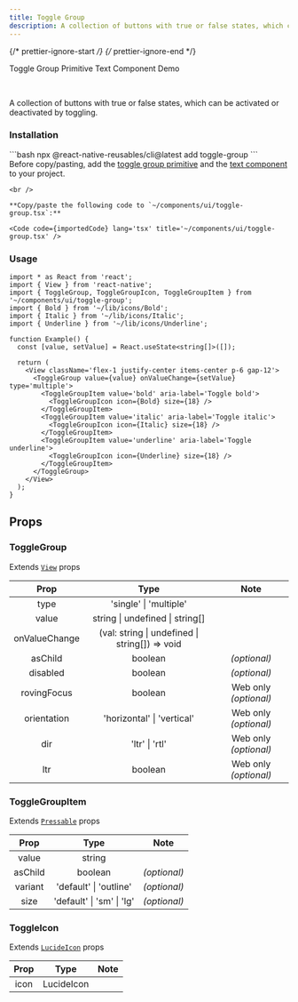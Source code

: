 ```yaml
---
title: Toggle Group
description: A collection of buttons with true or false states, which can be activated or deactivated by toggling.
---
```


{/* prettier-ignore-start */}
{/* prettier-ignore-end */}


<LinkButton href='https://rn-primitives.vercel.app/toggle-group'>Toggle Group Primitive</LinkButton>
<LinkButton href='/components/text'>Text Component</LinkButton>
<LinkButton target='_blank' href='https://rnr-showcase.vercel.app/toggle-group'>
  Demo
</LinkButton>

<br />

A collection of buttons with true or false states, which can be activated or deactivated by toggling.

### Installation

<Tabs>
  <TabItem label='CLI'> 
    ```bash
    npx @react-native-reusables/cli@latest add toggle-group
    ```
  </TabItem>
  <TabItem label='Manual'>
    <Aside type='tip' title='Dependencies'>
      Before copy/pasting, add the <a href='https://rn-primitives.vercel.app/toggle-group' className='text-white font-bold'>toggle group primitive</a> and the <a href='/components/text' className='text-white font-bold'>text component</a> to your project.
    </Aside>

    <br />

    **Copy/paste the following code to `~/components/ui/toggle-group.tsx`:**

    <Code code={importedCode} lang='tsx' title='~/components/ui/toggle-group.tsx' />
  </TabItem>
</Tabs>


### Usage

```tsx
import * as React from 'react';
import { View } from 'react-native';
import { ToggleGroup, ToggleGroupIcon, ToggleGroupItem } from '~/components/ui/toggle-group';
import { Bold } from '~/lib/icons/Bold';
import { Italic } from '~/lib/icons/Italic';
import { Underline } from '~/lib/icons/Underline';

function Example() {
  const [value, setValue] = React.useState<string[]>([]);

  return (
    <View className='flex-1 justify-center items-center p-6 gap-12'>
      <ToggleGroup value={value} onValueChange={setValue} type='multiple'>
        <ToggleGroupItem value='bold' aria-label='Toggle bold'>
          <ToggleGroupIcon icon={Bold} size={18} />
        </ToggleGroupItem>
        <ToggleGroupItem value='italic' aria-label='Toggle italic'>
          <ToggleGroupIcon icon={Italic} size={18} />
        </ToggleGroupItem>
        <ToggleGroupItem value='underline' aria-label='Toggle underline'>
          <ToggleGroupIcon icon={Underline} size={18} />
        </ToggleGroupItem>
      </ToggleGroup>
    </View>
  );
}

```

## Props

### ToggleGroup

Extends [`View`](https://reactnative.dev/docs/view#props) props

|   Prop   |  Type   |     Note     |
| :------: | :-----: | :----------: |
| type  | 'single' \| 'multiple' | |
| value  | string \| undefined \| string[] | |
| onValueChange  | (val: string \| undefined \| string[]) => void | |
| asChild  | boolean | _(optional)_ |
| disabled  | boolean | _(optional)_ |
| rovingFocus  | boolean | Web only _(optional)_ |
| orientation  | 'horizontal' \| 'vertical' | Web only _(optional)_ |
| dir  | 'ltr' \| 'rtl' | Web only _(optional)_ |
| ltr  | boolean | Web only _(optional)_ |

### ToggleGroupItem

Extends [`Pressable`](https://reactnative.dev/docs/pressable#props) props

|    Prop    |        Type        |     Note     |
| :--------: | :----------------: | :----------: |
| value | string |  |
|  asChild   |      boolean       | _(optional)_ |
| variant | 'default' \| 'outline' | _(optional)_ |
| size | 'default' \| 'sm' \| 'lg' | _(optional)_ |

### ToggleIcon

Extends [`LucideIcon`](https://lucide.dev/guide/packages/lucide-react-native#props) props

|    Prop    |        Type        |     Note     |
| :--------: | :----------------: | :----------: |
|  icon   |      LucideIcon       |              |

